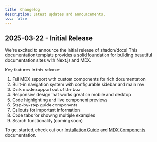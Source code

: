 ```yaml
---
title: Changelog
description: Latest updates and announcements.
toc: false
---
```


## 2025-03-22 - Initial Release

We're excited to announce the initial release of shadcn/docs! This documentation template provides a solid foundation for building beautiful documentation sites with Next.js and MDX.

Key features in this release:

1. Full MDX support with custom components for rich documentation
2. Built-in navigation system with configurable sidebar and main nav
3. Dark mode support out of the box
4. Responsive design that works great on mobile and desktop
5. Code highlighting and live component previews
6. Step-by-step guide components
7. Callouts for important information
8. Code tabs for showing multiple examples
9. Search functionality (coming soon)

To get started, check out our [Installation Guide](/docs/installation) and [MDX Components](/docs/mdx) documentation.
